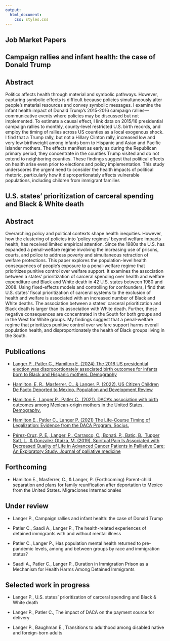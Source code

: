 ```yaml
---
output:
  html_document:
    css: styles.css
---
```

<h2 class="Publications">Job Market Papers</h2>

<h2 class="title2">Campaign rallies and infant health: the case of Donald Trump</h2>

<h2 class="abstract-title">Abstract</h2>
Politics affects health through material and symbolic pathways. However, capturing symbolic effects is difficult because policies simultaneously alter people’s material resources and convey symbolic messages. I examine the infant health impact of Donald Trump’s 2015-2016 campaign rallies—communicative events where policies may be discussed but not implemented. To estimate a causal effect, I link data on 2015/16 presidential campaign rallies to monthly, county-level restricted U.S. birth records, and employ the timing of rallies across US counties as a local exogenous shock. I find that a Trump rally, but not a Hillary Clinton rally, increased low and very low birthweight among infants born to Hispanic and Asian and Pacific Islander mothers. The effects manifest as early as during the Republican primary period, they concentrate in the counties Trump visited and do not extend to neighboring counties. These findings suggest that political effects on health arise even prior to elections and policy implementation. This study underscores the urgent need to consider the health impacts of political rhetoric, particularly how it disproportionately affects vulnerable populations, including children from immigrant families

<h2 class="title2">U.S. states’ prioritization of carceral spending and Black & White death </h2>

<h2 class="abstract-title">Abstract</h2>
Overarching policy and political contexts shape health inequities. However, how the clustering of policies into ‘policy regimes’ beyond welfare impacts health, has received limited empirical attention. Since the 1980s the U.S. has expanded a penal-welfare regime involving the increasing use of prisons, courts, and police to address poverty and simultaneous retraction of welfare protections. This paper explores the population-level health consequences of people’s exposure to a penal-welfare regime that prioritizes punitive control over welfare support. It examines the association between a states’ prioritization of carceral spending over health and welfare expenditure and Black and White death in 42 U.S. states between 1980 and 2008. Using fixed-effects models and controlling for confounders, I find that U.S. states’ fiscal prioritization of carceral systems to the exclusion of health and welfare is associated with an increased number of Black and White deaths. The association between a states’ carceral prioritization and Black death is larger than its association with White death. Further, these negative consequences are concentrated in the South for both groups and in the West for White groups. My findings suggest that a penal-welfare regime that prioritizes punitive control over welfare support harms overall population health, and disproportionately the health of Black groups living in the South. 

<h2 class="Publications">Publications</h2>

- [Langer P., Patler C., Hamilton E. (2024) The 2016 US presidential election was disproportionately associated birth outcomes for infants born to Black and Hispanic mothers. Demography](https://read.dukeupress.edu/demography/article/61/4/1211/390020/Adverse-Infant-Health-Outcomes-Increased-After-the)

- [Hamilton, E. R., Masferrer, C., & Langer, P. (2022). US Citizen Children De Facto Deported to Mexico. Population and Development Review](https://onlinelibrary.wiley.com/doi/abs/10.1111/padr.12521)

- [Hamilton E., Langer P., Patler C., (2021). DACA’s association with birth outcomes among Mexican-origin mothers in the United States. Demography. ](https://read.dukeupress.edu/demography/article/58/3/975/172654/DACA-s-Association-With-Birth-Outcomes-Among)

- [Hamilton E., Patler C., Langer P. (2021) The Life-Course Timing of Legalization: Evidence from the DACA Program, Socius.](https://journals.sagepub.com/doi/pdf/10.1177/23780231211058958) 

- [Pérez-Cruz, P. E., Langer, P., Carrasco, C., Bonati, P., Batic, B., Tupper Satt, L., & Gonzalez Otaiza, M. (2019). Spiritual Pain Is Associated with Decreased Quality of Life in Advanced Cancer Patients in Palliative Care: An Exploratory Study. Journal of palliative medicine](https://www.liebertpub.com/doi/full/10.1089/jpm.2018.0340)

<h2 class="Publications">Forthcoming</h2>

- Hamilton E., Masferrer, C., & Langer, P. (Forthcoming) Parent-child separation and plans for family reunification after deportation to Mexico from the United States. Migraciones Internacionales

<h2 class="Publications">Under review</h2>

- Langer P., Campaign rallies and infant health: the case of Donald Trump

- Patler C., Saadi A., Langer P., The health-related experiences of detained immigrants with and without mental illness

- Patler C., Langer P., Has population mental health returned to pre-pandemic levels, among and between groups by race and immigration status?

- Saadi A., Patler C., Langer P., Duration in Immigration Prison as a Mechanism for Health Harms Among Detained Immigrants

<h2 class="Publications">Selected work in progress</h2>

- Langer P., U.S. states’ prioritization of carceral spending and Black & White death

- Langer P., Patler C., The impact of DACA on the payment source for delivery

- Langer P., Baughman E., Transitions to adulthood among disabled native and foreign-born adults

